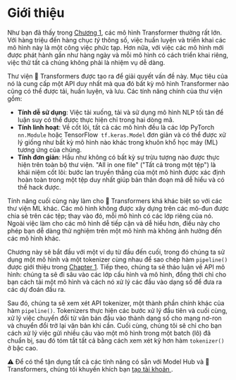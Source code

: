 # Giới thiệu

<CourseFloatingBanner
    chapter={2}
    classNames="absolute z-10 right-0 top-0"
/>

Như bạn đã thấy trong [Chương 1](/course/chapter1), các mô hình Transformer thường rất lớn. Với hàng triệu đến hàng chục *tỷ* thông số, việc huấn luyện và triển khai các mô hình này là một công việc phức tạp. Hơn nữa, với việc các mô hình mới được phát hành gần như hàng ngày và mỗi mô hình có cách triển khai riêng, việc thử tất cả chúng không phải là nhiệm vụ dễ dàng.

Thư viện 🤗 Transformers được tạo ra để giải quyết vấn đề này. Mục tiêu của nó là cung cấp một API duy nhất mà qua đó bất kỳ mô hình Transformer nào cũng có thể được tải, huấn luyện, và lưu. Các tính năng chính của thư viện gồm:

- **Tính dễ sử dụng**: Việc tải xuống, tải và sử dụng mô hình NLP tối tân để luận suy có thể được thực hiện chỉ trong hai dòng mã.
- **Tính linh hoạt**: Về cốt lõi, tất cả các mô hình đều là các lớp PyTorch `nn.Module` hoặc TensorFlow` tf.keras.Model` đơn giản và có thể được xử lý giống như bất kỳ mô hình nào khác trong khuôn khổ học máy (ML) tương ứng của chúng.
- **Tính đơn giản**: Hầu như không có bất kỳ sự trừu tượng nào được thực hiện trên toàn bộ thư viện. "All in one file" ("Tất cả trong một tệp") là khái niệm cốt lõi: bước lan truyền thẳng của một mô hình được xác định hoàn toàn trong một tệp duy nhất giúp bản thân đoạn mã dễ hiểu và có thể hack được.

Tính năng cuối cùng này làm cho 🤗 Transformers khá khác biệt so với các thư viện ML khác. Các mô hình không được xây dựng trên các mô-đun được chia sẻ trên các tệp; thay vào đó, mỗi mô hình có các lớp riêng của nó. Ngoài việc làm cho các mô hình dễ tiếp cận và dễ hiểu hơn, điều này cho phép bạn dễ dàng thử nghiệm trên một mô hình mà không ảnh hưởng đến các mô hình khác.

Chương này sẽ bắt đầu với một ví dụ từ đầu đến cuối, trong đó chúng ta sử dụng một mô hình và một tokenizer cùng nhau để sao chép hàm `pipeline()` được giới thiệu trong [Chapter 1](/course/chapter1). Tiếp theo, chúng ta sẽ thảo luận về API mô hình: chúng ta sẽ đi sâu vào các lớp cấu hình và mô hình, đồng thời chỉ cho bạn cách tải một mô hình và cách nó xử lý các đầu vào dạng số để đưa ra các dự đoán đầu ra.

Sau đó, chúng ta sẽ xem xét API tokenizer, một thành phần chính khác của hàm `pipeline()`. Tokenizers thực hiện các bước xử lý đầu tiên và cuối cùng, xử lý việc chuyển đổi từ văn bản đầu vào thành dạng số cho mạng nơ-ron và chuyển đổi trở lại văn bản khi cần. Cuối cùng, chúng tôi sẽ chỉ cho bạn cách xử lý việc gửi nhiều câu vào một mô hình trong một batch (lô) đã chuẩn bị, sau đó tóm tắt tất cả bằng cách xem xét kỹ hơn hàm `tokenizer()` ở bậc cao.

<Tip>
⚠️ Để có thể tận dụng tất cả các tính năng có sẵn với Model Hub và 🤗 Transformers, chúng tôi khuyến khích bạn <a href="https://huggingface.co/join">tạo tài khoản </a>.
</Tip>
